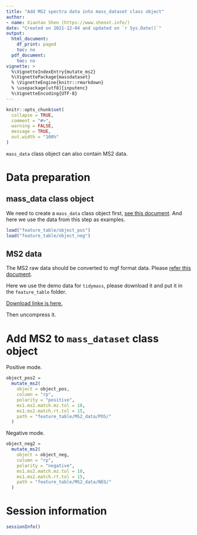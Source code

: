 ```yaml
---
title: "Add MS2 spectra data into mass_dataset class object"
author:
- name: Xiaotao Shen (https://www.shenxt.info/)
date: "Created on 2021-12-04 and updated on `r Sys.Date()`"
output:
  html_document:
    df_print: paged
    toc: no
  pdf_document:
    toc: no
vignette: >
  %\VignetteIndexEntry{mutate_ms2}
  %\VignettePackage{massdataset}
  % \VignetteEngine{knitr::rmarkdown}
  % \usepackage[utf8]{inputenc}
  %\VignetteEncoding{UTF-8}
---
```


```r
knitr::opts_chunk$set(
  collapse = TRUE,
  comment = "#>",
  warning = FALSE,
  message = TRUE,
  out.width = "100%"
)
```

`mass_data` class object can also contain MS2 data. 

# **Data preparation**

## mass_data class object

We need to create a `mass_data` class object first, [see this document](https://tidymass.github.io/massdataset/articles/data_import_and_export.html). And here we use the data from this step as examples.

```r
load("feature_table/object_pos")
load("feature_table/object_neg")
```

## MS2 data

The MS2 raw data should be converted to mgf format data. Please [refer this document](https://tidymass.github.io/metid/articles/database_construction.html).

Here we use the demo data for `tidymass`, please download it and put it in the `feature_table` folder.

[Download linke is here.](https://drive.google.com/file/d/1lDf9i49jQQ-Ar98EMdj0EwhlmtDBbG0g/view?usp=sharing)

Then uncompress it.

# **Add MS2 to `mass_dataset` class object**

Positive mode.

```r
object_pos2 =
  mutate_ms2(
    object = object_pos,
    column = "rp",
    polarity = "positive",
    ms1.ms2.match.mz.tol = 10,
    ms1.ms2.match.rt.tol = 15,
    path = "feature_table/MS2_data/POS/"
  )
```

Negative mode.

```r
object_neg2 =
  mutate_ms2(
    object = object_neg,
    column = "rp",
    polarity = "negative",
    ms1.ms2.match.mz.tol = 10,
    ms1.ms2.match.rt.tol = 15,
    path = "feature_table/MS2_data/NEG/"
  )
```

# **Session information**

```r
sessionInfo()
```
